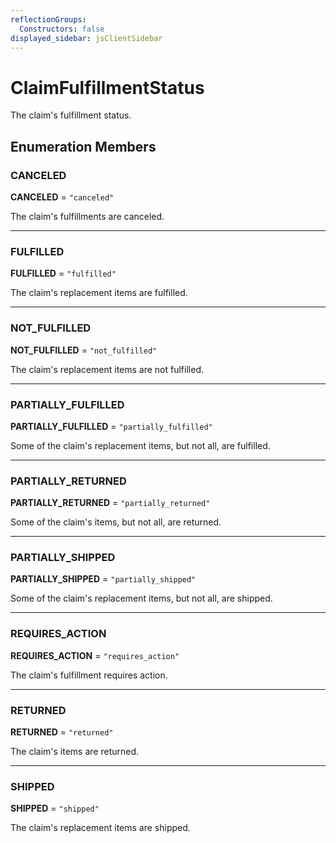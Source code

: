 ```yaml
---
reflectionGroups:
  Constructors: false
displayed_sidebar: jsClientSidebar
---
```



# ClaimFulfillmentStatus

The claim's fulfillment status.

## Enumeration Members

### CANCELED

 **CANCELED** = `"canceled"`

The claim's fulfillments are canceled.

___

### FULFILLED

 **FULFILLED** = `"fulfilled"`

The claim's replacement items are fulfilled.

___

### NOT\_FULFILLED

 **NOT\_FULFILLED** = `"not_fulfilled"`

The claim's replacement items are not fulfilled.

___

### PARTIALLY\_FULFILLED

 **PARTIALLY\_FULFILLED** = `"partially_fulfilled"`

Some of the claim's replacement items, but not all, are fulfilled.

___

### PARTIALLY\_RETURNED

 **PARTIALLY\_RETURNED** = `"partially_returned"`

Some of the claim's items, but not all, are returned.

___

### PARTIALLY\_SHIPPED

 **PARTIALLY\_SHIPPED** = `"partially_shipped"`

Some of the claim's replacement items, but not all, are shipped.

___

### REQUIRES\_ACTION

 **REQUIRES\_ACTION** = `"requires_action"`

The claim's fulfillment requires action.

___

### RETURNED

 **RETURNED** = `"returned"`

The claim's items are returned.

___

### SHIPPED

 **SHIPPED** = `"shipped"`

The claim's replacement items are shipped.
